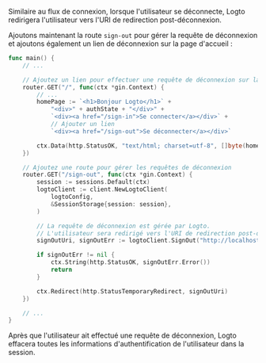 Similaire au flux de connexion, lorsque l'utilisateur se déconnecte, Logto redirigera l'utilisateur vers l'URI de redirection post-déconnexion.

Ajoutons maintenant la route `sign-out` pour gérer la requête de déconnexion et ajoutons également un lien de déconnexion sur la page d'accueil :

```go title="main.go"
func main() {
	// ...

	// Ajoutez un lien pour effectuer une requête de déconnexion sur la page d'accueil
	router.GET("/", func(ctx *gin.Context) {
		// ...
		homePage := `<h1>Bonjour Logto</h1>` +
			"<div>" + authState + "</div>" +
			`<div><a href="/sign-in">Se connecter</a></div>` +
			// Ajouter un lien
			`<div><a href="/sign-out">Se déconnecter</a></div>`

		ctx.Data(http.StatusOK, "text/html; charset=utf-8", []byte(homePage))
	})

	// Ajoutez une route pour gérer les requêtes de déconnexion
	router.GET("/sign-out", func(ctx *gin.Context) {
		session := sessions.Default(ctx)
		logtoClient := client.NewLogtoClient(
			logtoConfig,
			&SessionStorage{session: session},
		)

		// La requête de déconnexion est gérée par Logto.
		// L'utilisateur sera redirigé vers l'URI de redirection post-déconnexion une fois déconnecté.
		signOutUri, signOutErr := logtoClient.SignOut("http://localhost:3000")

		if signOutErr != nil {
			ctx.String(http.StatusOK, signOutErr.Error())
			return
		}

		ctx.Redirect(http.StatusTemporaryRedirect, signOutUri)
	})

	// ...
}
```

Après que l'utilisateur ait effectué une requête de déconnexion, Logto effacera toutes les informations d'authentification de l'utilisateur dans la session.
